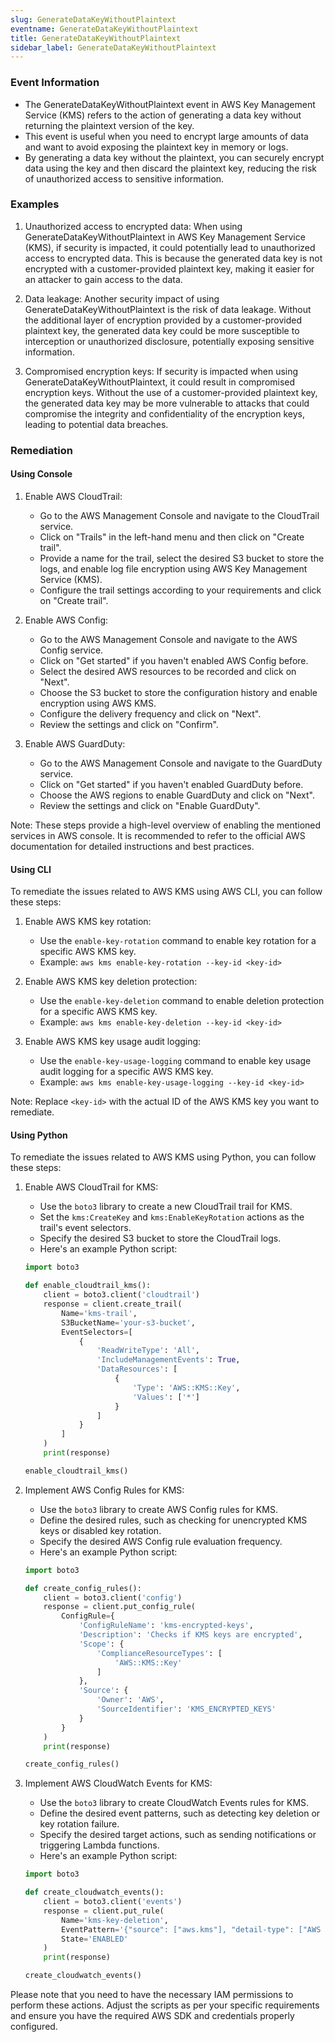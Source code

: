 ```yaml
--- 
slug: GenerateDataKeyWithoutPlaintext
eventname: GenerateDataKeyWithoutPlaintext
title: GenerateDataKeyWithoutPlaintext
sidebar_label: GenerateDataKeyWithoutPlaintext
---
```

                       
### Event Information

- The GenerateDataKeyWithoutPlaintext event in AWS Key Management Service (KMS) refers to the action of generating a data key without returning the plaintext version of the key.
- This event is useful when you need to encrypt large amounts of data and want to avoid exposing the plaintext key in memory or logs.
- By generating a data key without the plaintext, you can securely encrypt data using the key and then discard the plaintext key, reducing the risk of unauthorized access to sensitive information.


### Examples

1. Unauthorized access to encrypted data: When using GenerateDataKeyWithoutPlaintext in AWS Key Management Service (KMS), if security is impacted, it could potentially lead to unauthorized access to encrypted data. This is because the generated data key is not encrypted with a customer-provided plaintext key, making it easier for an attacker to gain access to the data.

2. Data leakage: Another security impact of using GenerateDataKeyWithoutPlaintext is the risk of data leakage. Without the additional layer of encryption provided by a customer-provided plaintext key, the generated data key could be more susceptible to interception or unauthorized disclosure, potentially exposing sensitive information.

3. Compromised encryption keys: If security is impacted when using GenerateDataKeyWithoutPlaintext, it could result in compromised encryption keys. Without the use of a customer-provided plaintext key, the generated data key may be more vulnerable to attacks that could compromise the integrity and confidentiality of the encryption keys, leading to potential data breaches.

### Remediation

#### Using Console

1. Enable AWS CloudTrail: 
   - Go to the AWS Management Console and navigate to the CloudTrail service.
   - Click on "Trails" in the left-hand menu and then click on "Create trail".
   - Provide a name for the trail, select the desired S3 bucket to store the logs, and enable log file encryption using AWS Key Management Service (KMS).
   - Configure the trail settings according to your requirements and click on "Create trail".

2. Enable AWS Config:
   - Go to the AWS Management Console and navigate to the AWS Config service.
   - Click on "Get started" if you haven't enabled AWS Config before.
   - Select the desired AWS resources to be recorded and click on "Next".
   - Choose the S3 bucket to store the configuration history and enable encryption using AWS KMS.
   - Configure the delivery frequency and click on "Next".
   - Review the settings and click on "Confirm".

3. Enable AWS GuardDuty:
   - Go to the AWS Management Console and navigate to the GuardDuty service.
   - Click on "Get started" if you haven't enabled GuardDuty before.
   - Choose the AWS regions to enable GuardDuty and click on "Next".
   - Review the settings and click on "Enable GuardDuty".

Note: These steps provide a high-level overview of enabling the mentioned services in AWS console. It is recommended to refer to the official AWS documentation for detailed instructions and best practices.

#### Using CLI

To remediate the issues related to AWS KMS using AWS CLI, you can follow these steps:

1. Enable AWS KMS key rotation:
   - Use the `enable-key-rotation` command to enable key rotation for a specific AWS KMS key.
   - Example: `aws kms enable-key-rotation --key-id <key-id>`

2. Enable AWS KMS key deletion protection:
   - Use the `enable-key-deletion` command to enable deletion protection for a specific AWS KMS key.
   - Example: `aws kms enable-key-deletion --key-id <key-id>`

3. Enable AWS KMS key usage audit logging:
   - Use the `enable-key-usage-logging` command to enable key usage audit logging for a specific AWS KMS key.
   - Example: `aws kms enable-key-usage-logging --key-id <key-id>`

Note: Replace `<key-id>` with the actual ID of the AWS KMS key you want to remediate.

#### Using Python

To remediate the issues related to AWS KMS using Python, you can follow these steps:

1. Enable AWS CloudTrail for KMS:
   - Use the `boto3` library to create a new CloudTrail trail for KMS.
   - Set the `kms:CreateKey` and `kms:EnableKeyRotation` actions as the trail's event selectors.
   - Specify the desired S3 bucket to store the CloudTrail logs.
   - Here's an example Python script:

   ```python
   import boto3

   def enable_cloudtrail_kms():
       client = boto3.client('cloudtrail')
       response = client.create_trail(
           Name='kms-trail',
           S3BucketName='your-s3-bucket',
           EventSelectors=[
               {
                   'ReadWriteType': 'All',
                   'IncludeManagementEvents': True,
                   'DataResources': [
                       {
                           'Type': 'AWS::KMS::Key',
                           'Values': ['*']
                       }
                   ]
               }
           ]
       )
       print(response)

   enable_cloudtrail_kms()
   ```

2. Implement AWS Config Rules for KMS:
   - Use the `boto3` library to create AWS Config rules for KMS.
   - Define the desired rules, such as checking for unencrypted KMS keys or disabled key rotation.
   - Specify the desired AWS Config rule evaluation frequency.
   - Here's an example Python script:

   ```python
   import boto3

   def create_config_rules():
       client = boto3.client('config')
       response = client.put_config_rule(
           ConfigRule={
               'ConfigRuleName': 'kms-encrypted-keys',
               'Description': 'Checks if KMS keys are encrypted',
               'Scope': {
                   'ComplianceResourceTypes': [
                       'AWS::KMS::Key'
                   ]
               },
               'Source': {
                   'Owner': 'AWS',
                   'SourceIdentifier': 'KMS_ENCRYPTED_KEYS'
               }
           }
       )
       print(response)

   create_config_rules()
   ```

3. Implement AWS CloudWatch Events for KMS:
   - Use the `boto3` library to create CloudWatch Events rules for KMS.
   - Define the desired event patterns, such as detecting key deletion or key rotation failure.
   - Specify the desired target actions, such as sending notifications or triggering Lambda functions.
   - Here's an example Python script:

   ```python
   import boto3

   def create_cloudwatch_events():
       client = boto3.client('events')
       response = client.put_rule(
           Name='kms-key-deletion',
           EventPattern='{"source": ["aws.kms"], "detail-type": ["AWS API Call via CloudTrail"], "detail": {"eventSource": ["kms.amazonaws.com"], "eventName": ["ScheduleKeyDeletion"]}}',
           State='ENABLED'
       )
       print(response)

   create_cloudwatch_events()
   ```

Please note that you need to have the necessary IAM permissions to perform these actions. Adjust the scripts as per your specific requirements and ensure you have the required AWS SDK and credentials properly configured.


 